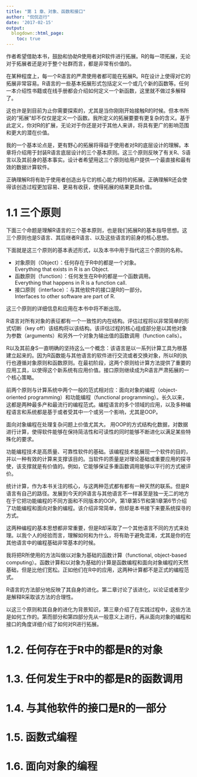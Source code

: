```yaml
---
title: "第 1 章、对象、函数和接口"
author: "侃侃迩行"
date: '2017-02-15'
output:
  blogdown::html_page:
    toc: true
---
```


作者希望借助本书，鼓励和协助R使用者对R软件进行拓展。R的每一项拓展，无论对于拓展者还是对于整个社群而言，都是非常有价值的。

在某种程度上，每一个R语言的严肃使用者都可能在拓展R。R在设计上使得对它的拓展非常容易。R语言的一些基本拓展形式包括定义一个或几个新的函数等。任何一本介绍性书籍或在线手册都会介绍如何定义一个新函数，这里就不做过多解释了。

这也许是到目前为止你需要探索的，尤其是当你刚刚开始接触R的时候。但本书所说的“拓展”却不仅仅是定义一个函数。我所定义的拓展要要有更复杂的含义。基于此定义，你对R的扩展，无论对于你还是对于其他人来讲，将具有更广的影响范围和更大的潜在价值。

我的一个基本论点是，更有野心的拓展将得益于使用者对R的底层设计的理解。本章将介绍用于封装R语言底层设计的三个基本原则。这三个原则反映了有关R、S语言以及其前身的基本事实。设计者希望用这三个原则给用户提供一个最直接和最有效的数据计算软件。

正确理解R将有助于使用者创造出与它的核心能力相符的拓展。正确理解R还会使得该创造过程更加容易、更易有收获，使得拓展的结果更具价值。


# 1.1 三个原则 {#Three-Principles}

下面三个命题是理解R语言的三个基本原则，也是我们拓展R的基本指导思想。这三个原则也是S语言、其后继者R语言、以及这些语言的前身的核心思想。

下面就是这三个原则的基本表述形式，以及本书中用于指代这三个原则的名称。

- 对象原则（Object）：任何存在于R中的都是一个对象。
<br> Everything that exists in R is an Object.
- 函数原则（function）：任何发生在R中的都是一个函数调用。
<br> Everything that happens in R is a function call.
- 接口原则（interface）：与其他软件的接口是R的一部分。
<br> Interfaces to other software are part of R.

这三个原则的详细信息和应用在本书中将不断出现。

R语言对所有对象的表征都有一个一致性的内在结构。评估过程将以非常简单的形式切断（key off）该结构将以该结构。该评估过程的核心组成部分是以其他对象为参数（arguments）和另外一个对象为输出值的函数调用（function calls）。

R以及其前身S一直明确的坚持这么一个概念：该语言是以一系列计算工具为根基建立起来的。因为R函数能与其他语言的软件进行交流或者交换对象，所以R的执行也遵循对象原则和函数原则。在最初阶段，这两个原则给计算方法提供了重要的应用工具，以使得这个新系统有应用价值。接口原则继续成为R语言严肃拓展的一个核心策略。

前两个原则与计算系统中两个一般的范式相对应：面向对象的编程（object-oriented programming）和功能编程（functional programming）。长久以来，这都是两种最多产和最流行的编程范式。编程语言的多个领域的应用，以及多种编程语言和系统都是基于或者受其中一个或另一个影响，尤其是OOP。

面向对象编程在处理复杂问题上价值尤其大。 用OOP的方式结构化数据，对数据进行计算，使得软件能够在保持简洁性和可读性的同时能够不断进化以满足某些特殊化的要求。

功能编程技术是高质量、可靠性软件的基础。该编程技术能展现一个软件的目的，并以一种有效的计算来支撑该目的。当软件的质量是对理论基础或重要应用的探寻使，该支撑就是有价值的。例如，它能够保证多重函数调用能够以平行的方式被评价。

统计计算，作为本书关注的核心，与这两种范式都有都有一种天然的联系。但是R语言有自己的路径。发展到今天的R语言与其他语言不一样甚至是独一无二的地方在于它把功能编程的不同方面和不同版本的OOP。第1章第5节和第1章第6节介绍了功能编程和面向对象的编程。该介绍非常简单，但却是本书接下来要系统探寻的方式。

这两种编程的基本思想都非常重要，但是R却采取了一个其他语言不同的方式来处理。以我个人的经验而言，理解如何和为什么，将有助于避免混淆，尤其是你的在其他语言中的编程基础非常基本的时候。

我将把R所使用的方法叫做以对象为基础的函数计算（functional, object-based computing）。函数计算和以对象为基础的计算是函数编程和面向对象编程的天然基础，但是比他们宽松。正如他们在R中的应用，这两种计算都不是正式的编程范式。

R语言的方法部分地反映了其自身的进化。第二章讨论了该进化，以论证或者至少是解释R采取该方法的合理性。

以这三个原则和其自身的进化为背景知识，第三章介绍了在实践过程中，这些方法是如何工作的。第而部分和第四部分先从一般意义上进行，再从面向对象的编程和接口的角度详细介绍了如何对R进行拓展。

# 1.2. 任何存在于R中的都是R的对象 {#Everything-is-an-Object}


# 1.3. 任何发生于R中的都是R的函数调用 {#Everything-is-a-Function-Call}
# 1.4. 与其他软件的接口是R的一部分 {#Interfaces-are-Part-of-R}
# 1.5. 函数式编程 {#Functional-Programming}
# 1.6. 面向对象的编程 {#Object-Oriented-Programming}
